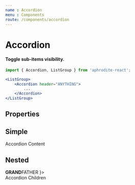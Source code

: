 ```yaml
---
name : Accordion
menu : Components
route: /components/accordion
---
```



# Accordion
#### Toggle sub-items visibility.
```jsx
import { Accordion, ListGroup } from 'aphrodite-react';

<ListGroup>
    <Accordion header="ANYTHING">
        ...
    </Accordion>
</ListGroup>
```

## Properties
<PropsTable of={Accordion} />

## Simple
<Playground>
    <ListGroup>
        <Accordion header="ANYTHING">
            <div style={{ padding: '10px 15px' }}>
                Accordion Content
            </div>
        </Accordion>
    </ListGroup>
</Playground>

## Nested
<Playground>
    <ListGroup>
        <Accordion
            headerDark
            headerStyles={{ color: 'red' }}
            header={
                <div>
                    <strong>GRAND</strong>FATHER
                </div>
            }>
            <div>
                <Accordion header="FATHER">
                    <div style={{ padding: '10px 15px' }}>
                        Accordion Children
                    </div>
                </Accordion>
            </div>
        </Accordion>
    </ListGroup>
</Playground>
